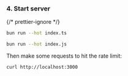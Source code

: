 
### 4. Start server

{/* prettier-ignore */}
<SelectableContent client:idle syncKey="language" frameworkSwitcher>
<div slot="TS" slotIdx="1">

```sh
bun run --hot index.ts
```

</div>
<div slot="JS" slotIdx="2">

```sh
bun run --hot index.js
```

</div>
</SelectableContent>

Then make some requests to hit the rate limit:

```sh
curl http://localhost:3000
```
